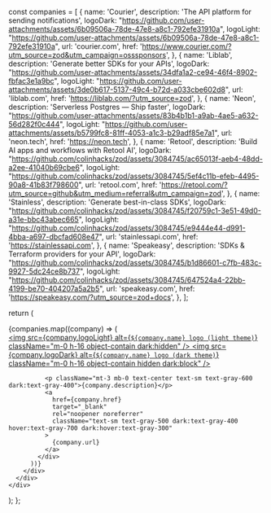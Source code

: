 

  const companies = [
    { 
      name: 'Courier', 
      description: 'The API platform for sending notifications', 
      logoDark: "https://github.com/user-attachments/assets/6b09506a-78de-47e8-a8c1-792efe31910a",
      logoLight: "https://github.com/user-attachments/assets/6b09506a-78de-47e8-a8c1-792efe31910a",
      url: 'courier.com', 
      href: 'https://www.courier.com/?utm_source=zod&utm_campaign=osssponsors',
    },
    { 
      name: 'Liblab', 
      description: 'Generate better SDKs for your APIs', 
      logoDark: "https://github.com/user-attachments/assets/34dfa1a2-ce94-46f4-8902-fbfac3e1a9bc",
      logoLight: "https://github.com/user-attachments/assets/3de0b617-5137-49c4-b72d-a033cbe602d8",
      url: 'liblab.com', 
      href: 'https://liblab.com/?utm_source=zod',
    },
    { 
      name: 'Neon', 
      description: 'Serverless Postgres — Ship faster', 
      logoDark: "https://github.com/user-attachments/assets/83b4b1b1-a9ab-4ae5-a632-56d282f0c444",
      logoLight: "https://github.com/user-attachments/assets/b5799fc8-81ff-4053-a1c3-b29adf85e7a1",
      url: 'neon.tech', 
      href: 'https://neon.tech',
    },
    { 
      name: 'Retool', 
      description: 'Build AI apps and workflows with Retool AI', 
      logoDark: "https://github.com/colinhacks/zod/assets/3084745/ac65013f-aeb4-48dd-a2ee-41040b69cbe6",
      logoLight: "https://github.com/colinhacks/zod/assets/3084745/5ef4c11b-efeb-4495-90a8-41b83f798600",
      url: 'retool.com', 
      href: 'https://retool.com/?utm_source=github&utm_medium=referral&utm_campaign=zod',
    },
    { 
      name: 'Stainless', 
      description: 'Generate best-in-class SDKs', 
      logoDark: "https://github.com/colinhacks/zod/assets/3084745/f20759c1-3e51-49d0-a31e-bbc43abec665",
      logoLight: "https://github.com/colinhacks/zod/assets/3084745/e9444e44-d991-4bba-a697-dbcfad608e47",
      url: 'stainlessapi.com', 
      href: 'https://stainlessapi.com',
    },
    { 
      name: 'Speakeasy', 
      description: 'SDKs & Terraform providers for your API', 
      logoDark: "https://github.com/colinhacks/zod/assets/3084745/b1d86601-c7fb-483c-9927-5dc24ce8b737",
      logoLight: "https://github.com/colinhacks/zod/assets/3084745/647524a4-22bb-4199-be70-404207a5a2b5",
      url: 'speakeasy.com', 
      href: 'https://speakeasy.com/?utm_source=zod+docs',
    },
  ];

  return (
    <div className="max-w-4xl -mt-4">
      <div className="border border-gray-200 dark:border-gray-700 bg-white dark:bg-gray-900 rounded-md">
        <div className="grid grid-cols-1 sm:grid-cols-2">
          {companies.map((company) => (
            <div 
              key={company.name} 
              className="p-4 flex flex-col items-center border-b border-gray-200 dark:border-gray-700 last:border-b-0 border-b border-r"
            >
              <a href={company.href} target="_blank" rel="noopener noreferrer" className="m-0 border-none">
                <img
                  src={company.logoLight}
                  alt={`${company.name} logo (light theme)`} 
                  className="m-0 h-16 object-contain dark:hidden"
                />
                <img 
                  src={company.logoDark}
                  alt={`${company.name} logo (dark theme)`} 
                  className="m-0 h-16 object-contain hidden dark:block"
                />
              </a>
              
              <p className="mt-3 mb-0 text-center text-sm text-gray-600 dark:text-gray-400">{company.description}</p>
              <a 
                href={company.href} 
                target="_blank" 
                rel="noopener noreferrer"
                className="text-sm text-gray-500 dark:text-gray-400 hover:text-gray-700 dark:hover:text-gray-300"
              >
                {company.url}
              </a>
            </div>
          ))}
        </div>
      </div>
    </div>
  );
};
